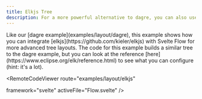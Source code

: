 ```yaml
---
title: Elkjs Tree
description: For a more powerful alternative to dagre, you can also use elkjs to layout your graphs
---
```




<ExampleLayout>
Like our [dagre example](examples/layout/dagre), this example shows how you can integrate [elkjs](https://github.com/kieler/elkjs) with Svelte Flow for more advanced tree layouts. The code for this example builds a similar tree to the dagre example, but you can look at the reference [here](https://www.eclipse.org/elk/reference.html) to see what you can configure (hint: it's a lot).

<RemoteCodeViewer
  route="examples/layout/elkjs"
  
  framework="svelte"
  activeFile="Flow.svelte"
/>
</ExampleLayout>
